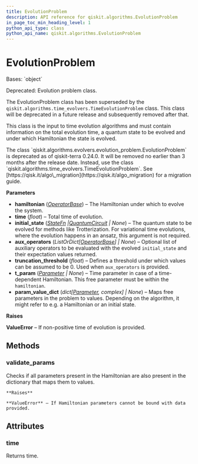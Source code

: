 ```yaml
---
title: EvolutionProblem
description: API reference for qiskit.algorithms.EvolutionProblem
in_page_toc_min_heading_level: 1
python_api_type: class
python_api_name: qiskit.algorithms.EvolutionProblem
---
```


# EvolutionProblem

<Class id="qiskit.algorithms.EvolutionProblem" isDedicatedPage={true} github="https://github.com/qiskit/qiskit/tree/stable/0.24/qiskit/algorithms/evolvers/evolution_problem.py" signature="EvolutionProblem(hamiltonian, time, initial_state=None, aux_operators=None, truncation_threshold=1e-12, t_param=None, param_value_dict=None)">
  Bases: `object`

  Deprecated: Evolution problem class.

  The EvolutionProblem class has been superseded by the `qiskit.algorithms.time_evolvers.TimeEvolutionProblem` class. This class will be deprecated in a future release and subsequently removed after that.

  This class is the input to time evolution algorithms and must contain information on the total evolution time, a quantum state to be evolved and under which Hamiltonian the state is evolved.

  <Admonition title="Deprecated since version 0.24.0" type="danger">
    The class `qiskit.algorithms.evolvers.evolution_problem.EvolutionProblem` is deprecated as of qiskit-terra 0.24.0. It will be removed no earlier than 3 months after the release date. Instead, use the class `qiskit.algorithms.time_evolvers.TimeEvolutionProblem`. See [https://qisk.it/algo\_migration](https://qisk.it/algo_migration) for a migration guide.
  </Admonition>

  **Parameters**

  *   **hamiltonian** ([*OperatorBase*](qiskit.opflow.OperatorBase "qiskit.opflow.OperatorBase")) – The Hamiltonian under which to evolve the system.
  *   **time** (*float*) – Total time of evolution.
  *   **initial\_state** ([*StateFn*](qiskit.opflow.state_fns.StateFn "qiskit.opflow.state_fns.StateFn")  *|*[*QuantumCircuit*](qiskit.circuit.QuantumCircuit "qiskit.circuit.QuantumCircuit") *| None*) – The quantum state to be evolved for methods like Trotterization. For variational time evolutions, where the evolution happens in an ansatz, this argument is not required.
  *   **aux\_operators** (*ListOrDict\[*[*OperatorBase*](qiskit.opflow.OperatorBase "qiskit.opflow.OperatorBase")*] | None*) – Optional list of auxiliary operators to be evaluated with the evolved `initial_state` and their expectation values returned.
  *   **truncation\_threshold** (*float*) – Defines a threshold under which values can be assumed to be 0. Used when `aux_operators` is provided.
  *   **t\_param** ([*Parameter*](qiskit.circuit.Parameter "qiskit.circuit.Parameter") *| None*) – Time parameter in case of a time-dependent Hamiltonian. This free parameter must be within the `hamiltonian`.
  *   **param\_value\_dict** (*dict\[*[*Parameter*](qiskit.circuit.Parameter "qiskit.circuit.Parameter")*, complex] | None*) – Maps free parameters in the problem to values. Depending on the algorithm, it might refer to e.g. a Hamiltonian or an initial state.

  **Raises**

  **ValueError** – If non-positive time of evolution is provided.

  ## Methods

  <span id="qiskit-algorithms-evolutionproblem-validate-params" />

  ### validate\_params

  <Function id="qiskit.algorithms.EvolutionProblem.validate_params" signature="EvolutionProblem.validate_params()">
    Checks if all parameters present in the Hamiltonian are also present in the dictionary that maps them to values.

    **Raises**

    **ValueError** – If Hamiltonian parameters cannot be bound with data provided.
  </Function>

  ## Attributes

  ### time

  <Attribute id="qiskit.algorithms.EvolutionProblem.time">
    Returns time.
  </Attribute>
</Class>

